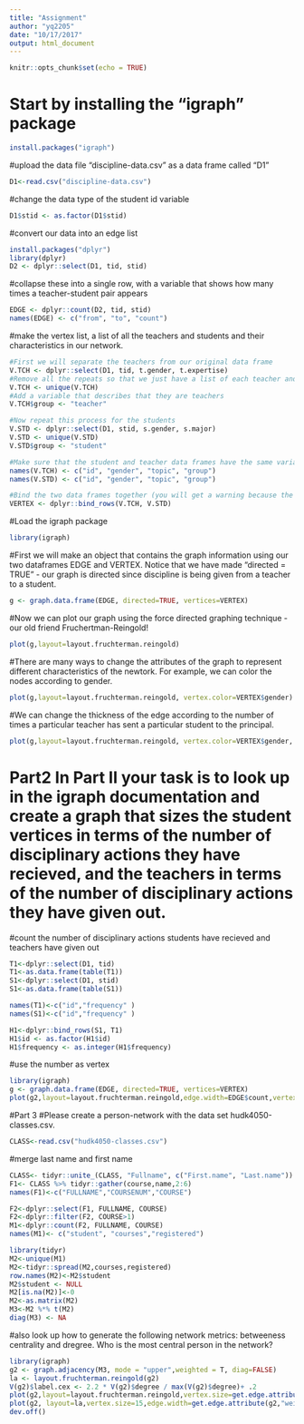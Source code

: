 ```yaml
---
title: "Assignment"
author: "yq2205"
date: "10/17/2017"
output: html_document
---
```


```r
knitr::opts_chunk$set(echo = TRUE)
```

# Start by installing the "igraph" package
```r
install.packages("igraph")
```

#upload the data file "discipline-data.csv" as a data frame called "D1"
```r
D1<-read.csv("discipline-data.csv")
```

#change the data type of the student id variable
```r
D1$stid <- as.factor(D1$stid)
```

#convert our data into an edge list
```r
install.packages("dplyr")
library(dplyr)
D2 <- dplyr::select(D1, tid, stid)
```

#collapse these into a single row, with a variable that shows how many times a teacher-student pair appears
```r
EDGE <- dplyr::count(D2, tid, stid)
names(EDGE) <- c("from", "to", "count")
```

#make the vertex list, a list of all the teachers and students and their characteristics in our network.


```r
#First we will separate the teachers from our original data frame
V.TCH <- dplyr::select(D1, tid, t.gender, t.expertise)
#Remove all the repeats so that we just have a list of each teacher and their characteristics
V.TCH <- unique(V.TCH)
#Add a variable that describes that they are teachers
V.TCH$group <- "teacher"

#Now repeat this process for the students
V.STD <- dplyr::select(D1, stid, s.gender, s.major)
V.STD <- unique(V.STD)
V.STD$group <- "student"

#Make sure that the student and teacher data frames have the same variables names
names(V.TCH) <- c("id", "gender", "topic", "group")
names(V.STD) <- c("id", "gender", "topic", "group")

#Bind the two data frames together (you will get a warning because the teacher data frame has 5 types of id (A,B,C,D,E) and the student has 25 (1-30), this isn't a problem)
VERTEX <- dplyr::bind_rows(V.TCH, V.STD)
```

#Load the igraph package
```r
library(igraph)
```

#First we will make an object that contains the graph information using our two dataframes EDGE and VERTEX. Notice that we have made "directed = TRUE" - our graph is directed since discipline is being given from a teacher to a student.
```r
g <- graph.data.frame(EDGE, directed=TRUE, vertices=VERTEX)
```

#Now we can plot our graph using the force directed graphing technique - our old friend Fruchertman-Reingold!
```r
plot(g,layout=layout.fruchterman.reingold)
```


#There are many ways to change the attributes of the graph to represent different characteristics of the newtork. For example, we can color the nodes according to gender.
```r
plot(g,layout=layout.fruchterman.reingold, vertex.color=VERTEX$gender)
```

#We can change the thickness of the edge according to the number of times a particular teacher has sent a particular student to the principal.
```r
plot(g,layout=layout.fruchterman.reingold, vertex.color=VERTEX$gender, edge.width=EDGE$count)
```
# Part2 In Part II your task is to look up in the igraph documentation and create a graph that sizes the student vertices in terms of the number of disciplinary actions they have recieved, and the teachers in terms of the number of disciplinary actions they have given out.
#count the number of disciplinary actions students have recieved and teachers have given out
```r

T1<-dplyr::select(D1, tid)
T1<-as.data.frame(table(T1))
S1<-dplyr::select(D1, stid)
S1<-as.data.frame(table(S1))

```
```r
names(T1)<-c("id","frequency" )
names(S1)<-c("id","frequency" )

H1<-dplyr::bind_rows(S1, T1)
H1$id <- as.factor(H1$id)
H1$frequency <- as.integer(H1$frequency)
```

#use the number as vertex
```r


library(igraph)
g <- graph.data.frame(EDGE, directed=TRUE, vertices=VERTEX)
plot(g2,layout=layout.fruchterman.reingold,edge.width=EDGE$count,vertex.size=as.matrix(H1$frequency))


```




#Part 3
#Please create a person-network with the data set hudk4050-classes.csv. 
```r
CLASS<-read.csv("hudk4050-classes.csv")
```
#merge last name and first name
```r
CLASS<- tidyr::unite_(CLASS, "Fullname", c("First.name", "Last.name"))
F1<- CLASS %>% tidyr::gather(course,name,2:6)
names(F1)<-c("FULLNAME","COURSENUM","COURSE")
```
```r
F2<-dplyr::select(F1, FULLNAME, COURSE)
F2<-dplyr::filter(F2, COURSE>1)
M1<-dplyr::count(F2, FULLNAME, COURSE)
names(M1)<- c("student", "courses","registered")

```
```r
library(tidyr)
M2<-unique(M1)
M2<-tidyr::spread(M2,courses,registered)
row.names(M2)<-M2$student
M2$student <- NULL
M2[is.na(M2)]<-0
M2<-as.matrix(M2)
M3<-M2 %*% t(M2)
diag(M3) <- NA


```


#also look up how to generate the following network metrics: betweeness centrality and dregree. Who is the most central person in the network?
```r
library(igraph)
g2 <- graph.adjacency(M3, mode = "upper",weighted = T, diag=FALSE)
la <- layout.fruchterman.reingold(g2)
V(g2)$label.cex <- 2.2 * V(g2)$degree / max(V(g2)$degree)+ .2
plot(g2,layout=layout.fruchterman.reingold,vertex.size=get.edge.attribute(g2,"weight"),edge.arrow.size=4.0,vertex.label.cex=0.5)
plot(g2, layout=la,vertex.size=15,edge.width=get.edge.attribute(g2,"weight"),vertex.label=V(g2)$name)
dev.off()
```




